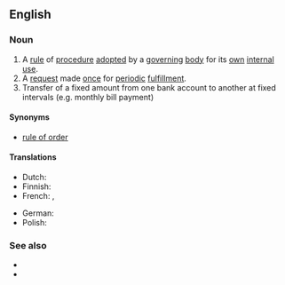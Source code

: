 ==English==

===Noun===
{{en-noun}}

# A [[rule]] of [[procedure]] [[adopt]]ed by a [[governing]] [[body]] for its [[own]] [[internal]] [[use]].
# A [[request]] made [[once]] for [[periodic]] [[fulfillment]].
# Transfer of a fixed amount from one bank account to another at fixed intervals (e.g. monthly bill payment)

====Synonyms====
* {{sense|rule of procedure}} [[rule of order]]

====Translations====
{{trans-top|Regular transfer of fixed sum between bank accounts}}
* Dutch: {{t+|nl|domiciliëring|f}}
* Finnish: {{t|fi|maksupalvelusopimus}}
* French: {{t+|fr|domiciliation|f}}, {{t|fr|ordre permanent|m}}
{{trans-mid}}
* German: {{t+|de|Dauerauftrag|m}}
* Polish: {{t|pl|zlecenie stałe}}
{{trans-bottom}}

===See also===
* {{pedialite}}
* {{l|en|payment order}}